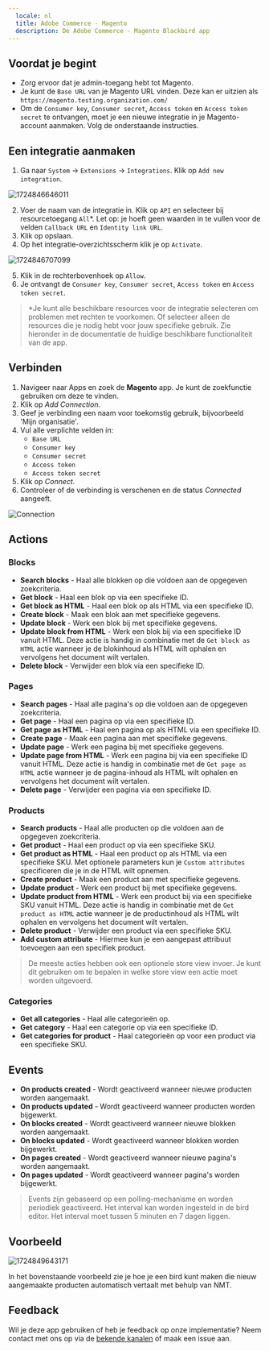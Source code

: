 ```yaml
---
  locale: nl
  title: Adobe Commerce - Magento
  description: De Adobe Commerce - Magento Blackbird app
---
```


<LinkCard title="View on Github" target="_blank" href="https://github.com/bb-io/Magento" icon="github" />

## Voordat je begint

- Zorg ervoor dat je admin-toegang hebt tot Magento.
- Je kunt de `Base URL` van je Magento URL vinden. Deze kan er uitzien als `https://magento.testing.organization.com/`
- Om de `Consumer key`, `Consumer secret`, `Access token` en `Access token secret` te ontvangen, moet je een nieuwe integratie in je Magento-account aanmaken. Volg de onderstaande instructies.

## Een integratie aanmaken

1. Ga naar `System` -> `Extensions` -> `Integrations`. Klik op `Add new integration`.

![1724846646011](https://raw.githubusercontent.com/bb-io/Magento/main/image/README/1724846646011.png)

2. Voer de naam van de integratie in. Klik op `API` en selecteer bij resourcetoegang `All`*. Let op: je hoeft geen waarden in te vullen voor de velden `Callback URL` en `Identity link URL`.
3. Klik op opslaan.
4. Op het integratie-overzichtsscherm klik je op `Activate`.

![1724846707099](https://raw.githubusercontent.com/bb-io/Magento/main/image/README/1724846707099.png)

5. Klik in de rechterbovenhoek op `Allow`.
6. Je ontvangt de `Consumer key`, `Consumer secret`, `Access token` en `Access token secret`.

> *Je kunt alle beschikbare resources voor de integratie selecteren om problemen met rechten te voorkomen. Of selecteer alleen de resources die je nodig hebt voor jouw specifieke gebruik. Zie hieronder in de documentatie de huidige beschikbare functionaliteit van de app.

## Verbinden

1. Navigeer naar Apps en zoek de **Magento** app. Je kunt de zoekfunctie gebruiken om deze te vinden.
2. Klik op _Add Connection_.
3. Geef je verbinding een naam voor toekomstig gebruik, bijvoorbeeld 'Mijn organisatie'.
4. Vul alle verplichte velden in:
    - `Base URL` 
    - `Consumer key`
    - `Consumer secret`
    - `Access token`
    - `Access token secret`
5. Klik op _Connect_.
6. Controleer of de verbinding is verschenen en de status _Connected_ aangeeft.

![Connection](https://raw.githubusercontent.com/bb-io/Magento/main/image/README/connection.png)

## Actions

### Blocks

- **Search blocks** - Haal alle blokken op die voldoen aan de opgegeven zoekcriteria.
- **Get block** - Haal een blok op via een specifieke ID.
- **Get block as HTML** - Haal een blok op als HTML via een specifieke ID.
- **Create block** - Maak een blok aan met specifieke gegevens.
- **Update block** - Werk een blok bij met specifieke gegevens.
- **Update block from HTML** - Werk een blok bij via een specifieke ID vanuit HTML. Deze actie is handig in combinatie met de `Get block as HTML` actie wanneer je de blokinhoud als HTML wilt ophalen en vervolgens het document wilt vertalen.
- **Delete block** - Verwijder een blok via een specifieke ID.

### Pages

- **Search pages** - Haal alle pagina's op die voldoen aan de opgegeven zoekcriteria.
- **Get page** - Haal een pagina op via een specifieke ID.
- **Get page as HTML** - Haal een pagina op als HTML via een specifieke ID.
- **Create page** - Maak een pagina aan met specifieke gegevens.
- **Update page** - Werk een pagina bij met specifieke gegevens.
- **Update page from HTML** - Werk een pagina bij via een specifieke ID vanuit HTML. Deze actie is handig in combinatie met de `Get page as HTML` actie wanneer je de pagina-inhoud als HTML wilt ophalen en vervolgens het document wilt vertalen.
- **Delete page** - Verwijder een pagina via een specifieke ID.

### Products

- **Search products** - Haal alle producten op die voldoen aan de opgegeven zoekcriteria.
- **Get product** - Haal een product op via een specifieke SKU.
- **Get product as HTML** - Haal een product op als HTML via een specifieke SKU. Met optionele parameters kun je `Custom attributes` specificeren die je in de HTML wilt opnemen.
- **Create product** - Maak een product aan met specifieke gegevens.
- **Update product** - Werk een product bij met specifieke gegevens.
- **Update product from HTML** - Werk een product bij via een specifieke SKU vanuit HTML. Deze actie is handig in combinatie met de `Get product as HTML` actie wanneer je de productinhoud als HTML wilt ophalen en vervolgens het document wilt vertalen.
- **Delete product** - Verwijder een product via een specifieke SKU.
- **Add custom attribute** - Hiermee kun je een aangepast attribuut toevoegen aan een specifiek product.

> De meeste acties hebben ook een optionele store view invoer. Je kunt dit gebruiken om te bepalen in welke store view een actie moet worden uitgevoerd.

### Categories

- **Get all categories** - Haal alle categorieën op.
- **Get category** - Haal een categorie op via een specifieke ID.
- **Get categories for product** - Haal categorieën op voor een product via een specifieke SKU.

## Events

- **On products created** - Wordt geactiveerd wanneer nieuwe producten worden aangemaakt.
- **On products updated** - Wordt geactiveerd wanneer producten worden bijgewerkt.
- **On blocks created** - Wordt geactiveerd wanneer nieuwe blokken worden aangemaakt.
- **On blocks updated** - Wordt geactiveerd wanneer blokken worden bijgewerkt.
- **On pages created** - Wordt geactiveerd wanneer nieuwe pagina's worden aangemaakt.
- **On pages updated** - Wordt geactiveerd wanneer pagina's worden bijgewerkt.

> Events zijn gebaseerd op een polling-mechanisme en worden periodiek geactiveerd. Het interval kan worden ingesteld in de bird editor. Het interval moet tussen 5 minuten en 7 dagen liggen.

## Voorbeeld

![1724849643171](https://raw.githubusercontent.com/bb-io/Magento/main/image/README/1724849643171.png)

In het bovenstaande voorbeeld zie je hoe je een bird kunt maken die nieuw aangemaakte producten automatisch vertaalt met behulp van NMT.

## Feedback

Wil je deze app gebruiken of heb je feedback op onze implementatie? Neem contact met ons op via de [bekende kanalen](https://www.blackbird.io/) of maak een issue aan.